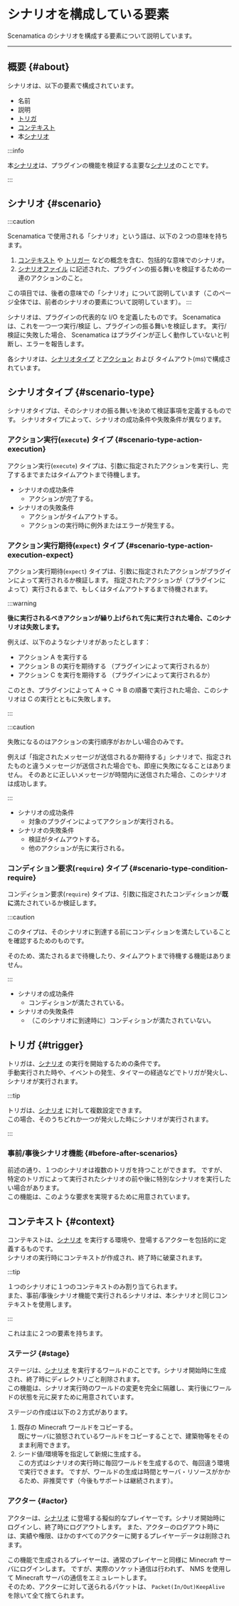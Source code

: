 
# シナリオを構成している要素

Scenamatica のシナリオを構成する要素について説明しています。

---

## 概要 {#about}

シナリオは、以下の要素で構成されています。

+ 名前
+ 説明
+ [トリガ](#trigger)
+ [コンテキスト](#context)
+ 本[シナリオ](#scenario)

:::info

本[シナリオ](#scenario)は、プラグインの機能を検証する主要な[シナリオ](#scenario)のことです。

:::

## シナリオ {#scenario}

:::caution

Scenamatica で使用される「シナリオ」という語は、以下の２つの意味を持ちます。

1. [コンテキスト](#context) や [トリガー](#trigger) などの概念を含む、包括的な意味でのシナリオ。
2. [シナリオファイル](#scenario-file) に記述された、プラグインの振る舞いを検証するための一連のアクションのこと。

この項目では、後者の意味での「シナリオ」について説明しています（このページ全体では、前者のシナリオの要素について説明しています）。
:::

シナリオは、プラグインの代表的な I/O を定義したものです。
Scenamatica は、これを一つ一つ実行/検証 し、プラグインの振る舞いを検証します。
実行/検証に失敗した場合、 Scenamatica はプラグインが正しく動作していないと判断し、エラーを報告します。

各シナリオは、[シナリオタイプ](#scenario-type) と[アクション](#action-concept) および タイムアウト(ms)で構成されています。

## シナリオタイプ {#scenario-type}

シナリオタイプは、そのシナリオの振る舞いを決めて検証事項を定義するものです。
シナリオタイプによって、シナリオの成功条件や失敗条件が異なります。

### アクション実行(`execute`) タイプ {#scenario-type-action-execution}

アクション実行(`execute`) タイプは、引数に指定されたアクションを実行し、完了するまでまたはタイムアウトまで待機します。

+ シナリオの成功条件
  * アクションが完了する。
+ シナリオの失敗条件
  * アクションがタイムアウトする。
  * アクションの実行時に例外またはエラーが発生する。

### アクション実行期待(`expect`) タイプ {#scenario-type-action-execution-expect}

アクション実行期待(`expect`) タイプは、引数に指定されたアクションがプラグインによって実行されるか検証します。
指定されたアクションが（プラグインによって）実行されるまで、もしくはタイムアウトするまで待機されます。

:::warning

**後に実行されるべきアクションが繰り上げられて先に実行された場合、このシナリオは失敗します。**

例えば、以下のようなシナリオがあったとします：

+ アクション A を実行する
+ アクション B の実行を期待する （プラグインによって実行されるか）
+ アクション C を実行を期待する （プラグインによって実行されるか）

このとき、プラグインによって A -> C -> B の順番で実行された場合、このシナリオは C の実行とともに失敗します。

:::

:::caution

失敗になるのはアクションの実行順序がおかしい場合のみです。

例えば「指定されたメッセージが送信されるか期待する」シナリオで、指定されたものと違うメッセージが送信された場合でも、即座に失敗になることはありません。
そのあとに正しいメッセージが時間内に送信された場合、このシナリオは成功します。

:::

+ シナリオの成功条件
  * 対象のプラグインによってアクションが実行される。
+ シナリオの失敗条件
  * 検証がタイムアウトする。
  * 他のアクションが先に実行される。

### コンディション要求(`require`) タイプ {#scenario-type-condition-require}

コンディション要求(`require`) タイプは、引数に指定されたコンディションが**既に**満たされているか検証します。

:::caution

このタイプは、そのシナリオに到達する前にコンディションを満たしていることを確認するためのものです。

そのため、満たされるまで待機したり、タイムアウトまで待機する機能はありません。

:::

+ シナリオの成功条件
  * コンディションが満たされている。
+ シナリオの失敗条件
  * （このシナリオに到達時に）コンディションが満たされていない。

## トリガ {#trigger}

トリガは、[シナリオ](#scenario) の実行を開始するための条件です。  
手動実行された時や、イベントの発生、タイマーの経過などでトリガが発火し、シナリオが実行されます。

:::tip

トリガは、[シナリオ](#scenario) に対して複数設定できます。  
この場合、そのうちどれか一つが発火した時にシナリオが実行されます。

:::

### 事前/事後シナリオ機能 {#before-after-scenarios}

前述の通り、１つのシナリオは複数のトリガを持つことができます。
ですが、特定のトリガによって実行されたシナリオの前や後に特別なシナリオを実行したい場合があります。  
この機能は、このような要求を実現するために用意されています。

## コンテキスト {#context}

コンテキストは、[シナリオ](#scenario) を実行する環境や、登場するアクターを包括的に定義するものです。  
シナリオの実行時にコンテキストが作成され、終了時に破棄されます。

:::tip

１つのシナリオに１つのコンテキストのみ割り当てられます。  
また、事前/事後シナリオ機能で実行されるシナリオは、本シナリオと同じコンテキストを使用します。

:::

これは主に２つの要素を持ちます。

### ステージ {#stage}

ステージは、[シナリオ](#scenario) を実行するワールドのことです。シナリオ開始時に生成され、終了時にディレクトリごと削除されます。  
この機能は、シナリオ実行時のワールドの変更を完全に隔離し、実行後にワールドの状態を元に戻すために用意されています。

ステージの作成は以下の２方式があります。

1. 既存の Minecraft ワールドをコピーする。  
  既にサーバに狼怒されているワールドをコピーすることで、建築物等をそのまま利用できます。
2. シード値/環境等を指定して新規に生成する。  
  この方式はシナリオの実行時に毎回ワールドを生成するので、毎回違う環境で実行できます。
  ですが、ワールドの生成は時間とサーバ・リソースがかかるため、非推奨です（今後もサポートは継続されます）。

### アクター {#actor}

アクターは、[シナリオ](#scenario) に登場する擬似的なプレイヤーです。シナリオ開始時にログインし、終了時にログアウトします。
また、アクタ－のログアウト時には、実績や権限、ほかのすべてのアクターに関するプレイヤーデータは削除されます。

この機能で生成されるプレイヤーは、通常のプレイヤーと同様に Minecraft サーバにログインします。
ですが、実際のソケット通信は行われず、 NMS を使用して Minecraft サーバの通信をエミュレートします。  
そのため、アクターに対して送られるパケットは、 `Packet(In/Out)KeepAlive` を除いて全て捨てられます。
